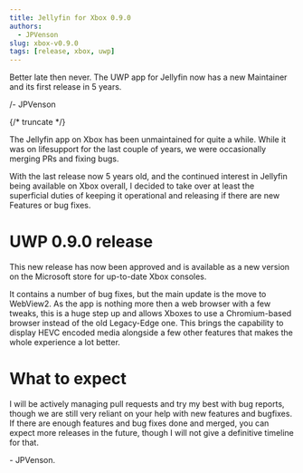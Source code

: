 ```yaml
---
title: Jellyfin for Xbox 0.9.0
authors:
  - JPVenson
slug: xbox-v0.9.0
tags: [release, xbox, uwp]
---
```


Better late then never. The UWP app for Jellyfin now has a new Maintainer and its first release in 5 years.

/- JPVenson

{/* truncate */}

The Jellyfin app on Xbox has been unmaintained for quite a while. 
While it was on lifesupport for the last couple of years, we were occasionally merging PRs and fixing bugs.

With the last release now 5 years old, and the continued interest in Jellyfin being available on Xbox overall, I decided to take over at least the superficial duties of keeping it operational and releasing if there are new Features or bug fixes.

# UWP 0.9.0 release

This new release has now been approved and is available as a new version on the Microsoft store for up-to-date Xbox consoles.

It contains a number of bug fixes, but the main update is the move to WebView2. 
As the app is nothing more then a web browser with a few tweaks, this is a huge step up and allows Xboxes to use a Chromium-based browser instead of the old Legacy-Edge one. 
This brings the capability to display HEVC encoded media alongside a few other features that makes the whole experience a lot better.

# What to expect

I will be actively managing pull requests and try my best with bug reports, though we are still very reliant on your help with new features and bugfixes. 
If there are enough features and bug fixes done and merged, you can expect more releases in the future, though I will not give a definitive timeline for that.


\- JPVenson.